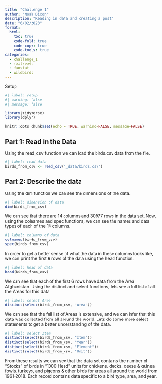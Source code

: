 ```yaml
---
title: "Challenge 1"
author: "Noah Dixon"
description: "Reading in data and creating a post"
date: "6/02/2023"
format:
  html:
    toc: true
    code-fold: true
    code-copy: true
    code-tools: true
categories:
  - challenge_1
  - railroads
  - faostat
  - wildbirds
---
```


Setup

```r
#| label: setup
#| warning: false
#| message: false

library(tidyverse)
library(dplyr)

knitr::opts_chunk$set(echo = TRUE, warning=FALSE, message=FALSE)
```

## Part 1: Read in the Data

Using the read_csv function we can load the birds.csv data from the file.

```r
#| label: read data
birds_from_csv <- read_csv("_data/birds.csv")
```

## Part 2: Describe the data

Using the dim function we can see the dimensions of the data.

```r
#| label: dimension of data
dim(birds_from_csv)
```

We can see that there are 14 columns and 30977 rows in the data set. Now, using the colnames and spec functions, we can see the names and data types of each of the 14 columns.

```r
#| label: columns of data
colnames(birds_from_csv)
spec(birds_from_csv)
```

In order to get a better sense of what the data in these columns looks like, we can print the first 6 rows of the data using the head function.

```r
#| label: head of data
head(birds_from_csv)
```

We can see that each of the first 6 rows have data from the Area Afghanistan. Using the distinct and select functions, lets see a full list of all the Areas for this data

```r
#| label: select Area
distinct(select(birds_from_csv, "Area"))
```

We can see that the full list of Areas is extensive, and we can infer that this data was collected from all around the world. Lets do some more select statements to get a better understanding of the data.

```r
#| label: select Item
distinct(select(birds_from_csv, "Item"))
distinct(select(birds_from_csv, "Year"))
distinct(select(birds_from_csv, "Element"))
distinct(select(birds_from_csv, "Unit"))
```

From these results we can see that the data set contains the number of "Stocks" of birds in "1000 Head" units for chickens, ducks, geese & guinea fowls, turkeys, and pigeons & other birds for areas all around the world from 1961-2018. Each record contains data specific to a bird type, area, and year.
